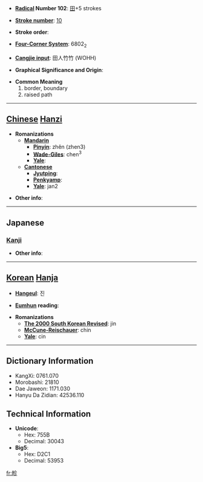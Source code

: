 * '''[[Wiktionary:Chinese radical index| Radical]] Number 102''': [[Wiktionary:Chinese radical index 田|田]]+5 strokes

* '''[[Wiktionary:Chinese total strokes index|Stroke number]]''': [[Wiktionary:Chinese total strokes index 10|10]]

* '''Stroke order''': 

* '''[[Wiktionary:Chinese four corner index|Four-Corner System]]''': 6802<sub>2</sub>

* '''[[Wiktionary:Chinese Cangjie index|Cangjie input]]''': 田人竹竹 (WOHH)

* '''Graphical Significance and Origin''': 

* '''Common Meaning'''
*#border, boundary
*# raised path


----

== [[Chinese]] [[Hanzi]] ==

* '''Romanizations'''
** '''[[Mandarin]]'''
*** '''[[Pinyin]]''': zhěn (zhen3)
*** '''[[Wade-Giles]]''': chen<sup>3</sup>
*** '''[[Yale]]''': 
** '''[[Cantonese]]'''
*** '''[[Jyutping]]''':
*** '''[[Penkyamp]]''': 
*** '''[[Yale]]''': jan2

* '''Other info''': 

----

==Japanese==
===[[Kanji]]===
{{kanji|on readings=[[しん]] (shin)|kun readings=[[あぜ]] (aze)}}

* '''Other info''':  

----

== [[Korean]] [[Hanja]] ==

* '''[[Hangeul]]''': 진

* '''[[Eumhun]] reading''': 

* '''Romanizations'''
** '''[[The 2000 South Korean Revised Romanization|The 2000 South Korean Revised]]''': jin
** '''[[McCune-Reischauer]]''': chin
** '''[[Yale]]''': cin

----

== Dictionary Information ==

* KangXi: 0761.070
* Morobashi: 21810
* Dae Jaweon: 1171.030
* Hanyu Da Zidian: 42536.110

== Technical Information ==

* '''Unicode''':
** Hex: 755B
** Decimal: 30043
* '''Big5''':
** Hex: D2C1
** Decimal: 53953

[[fr:畛]]